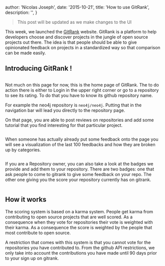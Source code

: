 

  author: 'Nicolas Joseph',
  date: '2015-10-21',
  title: 'How to use GitRank',
  description: '',
}


> This post will be updated as we make changes to the UI

This week, we launched the [GitRank](https://gitrank.io) website. GitRank is a platform to help
developers choose and discover projects in the jungle of open source projects out there.
The idea is that people should be able to give opinionated feedback on projects in a
standardized way so that comparison can be made easily.

## Introducing GitRank !

<Image src={home} alt="" />

Not much on this page for now, this is the home page of GitRank. The to do action there
is either to Login in the upper right corner or go to a repository to see its rating.
To do that you have to know its github repository name.

For example the neo4j repository is `neo4j/neo4j`. Putting that in the navigation bar will
lead you directly to the repository page.

On that page, you are able to post reviews on repositories and add some tutorial that you
find interesting for that particular project.

<Image src={repository} alt="" />

When someone has actually already put some feedback onto the page you will see a visualization
of the last 100 feedbacks and how they are broken up by categories.

<Image src={repository2} alt="" />

If you are a Repository owner, you can also take a look at the badges we provide and add them
to your repository. There are two badges: one that ask people to come to gitrank to give
some feedback on your repo. The other one giving you the score your repository currently has on gitrank.

<Image src={badges} alt="" />

## How it works

The scoring system is based on a karma system. People get karma from contributing to
open source projects that are well scored. As a consequence when they vote for
repositories their vote is weighted with their karma. As a consequence the score
is weighted by the people that most contribute to open source.

A restriction that comes with this system is that you cannot vote for the repositories
you have contributed to. From the github API restrictions, we only take into account the
contributions you have made until 90 days prior to your sign up on gitrank.
